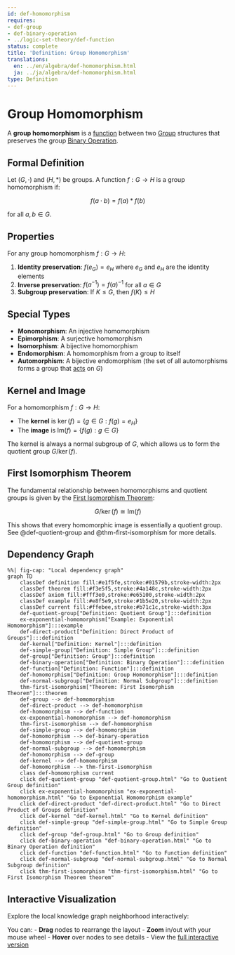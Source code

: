 ```yaml
---
id: def-homomorphism
requires:
- def-group
- def-binary-operation
- ../logic-set-theory/def-function
status: complete
title: 'Definition: Group Homomorphism'
translations:
  en: ../en/algebra/def-homomorphism.html
  ja: ../ja/algebra/def-homomorphism.html
type: Definition
---
```


# Group Homomorphism {#def-homomorphism}

A **group homomorphism** is a [function](../logic-set-theory/def-function.qmd) between two [Group](def-group.qmd) structures that preserves the group [Binary Operation](def-binary-operation.qmd).

## Formal Definition

Let $(G, \cdot)$ and $(H, *)$ be groups. A function $f: G \to H$ is a group homomorphism if:

$$f(a \cdot b) = f(a) * f(b)$$

for all $a, b \in G$.

## Properties

For any group homomorphism $f: G \to H$:

1. **Identity preservation**: $f(e_G) = e_H$ where $e_G$ and $e_H$ are the identity elements
2. **Inverse preservation**: $f(a^{-1}) = f(a)^{-1}$ for all $a \in G$
3. **Subgroup preservation**: If $K \leq G$, then $f(K) \leq H$

## Special Types

- **Monomorphism**: An injective homomorphism
- **Epimorphism**: A surjective homomorphism
- **Isomorphism**: A bijective homomorphism
- **Endomorphism**: A homomorphism from a group to itself
- **Automorphism**: A bijective endomorphism (the set of all automorphisms forms a group that [acts](def-group-action.qmd) on $G$)

## Kernel and Image

For a homomorphism $f: G \to H$:

- The **kernel** is $\ker(f) = \{g \in G : f(g) = e_H\}$
- The **image** is $\text{Im}(f) = \{f(g) : g \in G\}$

The kernel is always a normal subgroup of $G$, which allows us to form the quotient group $G/\ker(f)$.

## First Isomorphism Theorem

The fundamental relationship between homomorphisms and quotient groups is given by the [First Isomorphism Theorem](thm-first-isomorphism.qmd):

$$G/\ker(f) \cong \text{Im}(f)$$

This shows that every homomorphic image is essentially a quotient group. See @def-quotient-group and @thm-first-isomorphism for more details.

## Dependency Graph

```mermaid
%%| fig-cap: "Local dependency graph"
graph TD
    classDef definition fill:#e1f5fe,stroke:#01579b,stroke-width:2px
    classDef theorem fill:#f3e5f5,stroke:#4a148c,stroke-width:2px
    classDef axiom fill:#fff3e0,stroke:#e65100,stroke-width:2px
    classDef example fill:#e8f5e9,stroke:#1b5e20,stroke-width:2px
    classDef current fill:#ffebee,stroke:#b71c1c,stroke-width:3px
    def-quotient-group["Definition: Quotient Group"]:::definition
    ex-exponential-homomorphism["Example: Exponential Homomorphism"]:::example
    def-direct-product["Definition: Direct Product of Groups"]:::definition
    def-kernel["Definition: Kernel"]:::definition
    def-simple-group["Definition: Simple Group"]:::definition
    def-group["Definition: Group"]:::definition
    def-binary-operation["Definition: Binary Operation"]:::definition
    def-function["Definition: Function"]:::definition
    def-homomorphism["Definition: Group Homomorphism"]:::definition
    def-normal-subgroup["Definition: Normal Subgroup"]:::definition
    thm-first-isomorphism["Theorem: First Isomorphism Theorem"]:::theorem
    def-group --> def-homomorphism
    def-direct-product --> def-homomorphism
    def-homomorphism --> def-function
    ex-exponential-homomorphism --> def-homomorphism
    thm-first-isomorphism --> def-homomorphism
    def-simple-group --> def-homomorphism
    def-homomorphism --> def-binary-operation
    def-homomorphism --> def-quotient-group
    def-normal-subgroup --> def-homomorphism
    def-homomorphism --> def-group
    def-kernel --> def-homomorphism
    def-homomorphism --> thm-first-isomorphism
    class def-homomorphism current
    click def-quotient-group "def-quotient-group.html" "Go to Quotient Group definition"
    click ex-exponential-homomorphism "ex-exponential-homomorphism.html" "Go to Exponential Homomorphism example"
    click def-direct-product "def-direct-product.html" "Go to Direct Product of Groups definition"
    click def-kernel "def-kernel.html" "Go to Kernel definition"
    click def-simple-group "def-simple-group.html" "Go to Simple Group definition"
    click def-group "def-group.html" "Go to Group definition"
    click def-binary-operation "def-binary-operation.html" "Go to Binary Operation definition"
    click def-function "def-function.html" "Go to Function definition"
    click def-normal-subgroup "def-normal-subgroup.html" "Go to Normal Subgroup definition"
    click thm-first-isomorphism "thm-first-isomorphism.html" "Go to First Isomorphism Theorem theorem"
```

## Interactive Visualization

Explore the local knowledge graph neighborhood interactively:

::: {.graph-viz data-id="def-homomorphism" data-width="700" data-height="500"}
:::

You can:
- **Drag** nodes to rearrange the layout
- **Zoom** in/out with your mouse wheel
- **Hover** over nodes to see details
- View the [full interactive version](../../output/interactive/def-homomorphism.html){target="_blank"}
